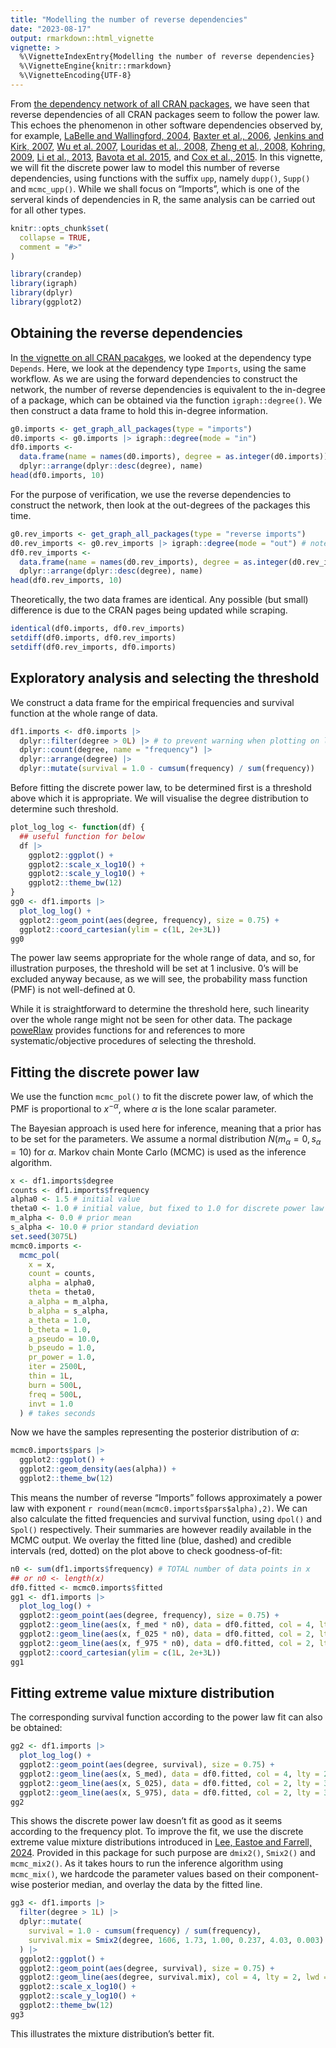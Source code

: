 ```yaml
---
title: "Modelling the number of reverse dependencies"
date: "2023-08-17"
output: rmarkdown::html_vignette
vignette: >
  %\VignetteIndexEntry{Modelling the number of reverse dependencies}
  %\VignetteEngine{knitr::rmarkdown}
  %\VignetteEncoding{UTF-8}
---
```


From [the dependency network of all CRAN packages](cran.html), we have seen that reverse dependencies of all CRAN packages seem to follow the power law. This echoes the phenomenon in other software dependencies observed by, for example,
[LaBelle and Wallingford, 2004](https://arxiv.org/abs/cs/0411096),
[Baxter et al., 2006](https://doi.org/10.1145/1167473.1167507),
[Jenkins and Kirk, 2007](https://doi.org/10.1016/j.ins.2007.01.021),
[Wu et al. 2007](https://ieeexplore.ieee.org/document/4362637),
[Louridas et al., 2008](https://doi.org/10.1145/1391984.1391986),
[Zheng et al., 2008](https://doi.org/10.1016/j.physa.2008.06.050),
[Kohring, 2009](https://doi.org/10.1142/S0219525909002362),
[Li et al., 2013](https://doi.org/10.1016/j.physa.2013.01.035),
[Bavota et al. 2015](https://doi.org/10.1007/s10664-014-9325-9),
and [Cox et al., 2015](https://ieeexplore.ieee.org/document/7202955).
In this vignette, we will fit the discrete power law to model this number of reverse dependencies, using functions with the suffix `upp`, namely `dupp()`, `Supp()` and `mcmc_upp()`. While we shall focus on "Imports", which is one of the serveral kinds of dependencies in R, the same analysis can be carried out for all other types.

```r
knitr::opts_chunk$set(
  collapse = TRUE,
  comment = "#>"
)
```

```r
library(crandep)
library(igraph)
library(dplyr)
library(ggplot2)
```





## Obtaining the reverse dependencies
In [the vignette on all CRAN pacakges](cran.html), we looked at the dependency type `Depends`. Here, we look at the dependency type `Imports`, using the same workflow. As we are using the forward dependencies to construct the network, the number of reverse dependencies is equivalent to the in-degree of a package, which can be obtained via the function `igraph::degree()`. We then construct a data frame to hold this in-degree information.

```r
g0.imports <- get_graph_all_packages(type = "imports")
d0.imports <- g0.imports |> igraph::degree(mode = "in")
df0.imports <-
  data.frame(name = names(d0.imports), degree = as.integer(d0.imports)) |>
  dplyr::arrange(dplyr::desc(degree), name)
head(df0.imports, 10)
```

For the purpose of verification, we use the reverse dependencies to construct the network, then look at the out-degrees of the packages this time.

```r
g0.rev_imports <- get_graph_all_packages(type = "reverse imports")
d0.rev_imports <- g0.rev_imports |> igraph::degree(mode = "out") # note the difference to above
df0.rev_imports <-
  data.frame(name = names(d0.rev_imports), degree = as.integer(d0.rev_imports)) |>
  dplyr::arrange(dplyr::desc(degree), name)
head(df0.rev_imports, 10)
```

Theoretically, the two data frames are identical. Any possible (but small) difference is due to the CRAN pages being updated while scraping.

```r
identical(df0.imports, df0.rev_imports)
setdiff(df0.imports, df0.rev_imports)
setdiff(df0.rev_imports, df0.imports)
```





## Exploratory analysis and selecting the threshold
We construct a data frame for the empirical frequencies and survival function at the whole range of data.

```r
df1.imports <- df0.imports |>
  dplyr::filter(degree > 0L) |> # to prevent warning when plotting on log-log scale
  dplyr::count(degree, name = "frequency") |>
  dplyr::arrange(degree) |>
  dplyr::mutate(survival = 1.0 - cumsum(frequency) / sum(frequency))
```

Before fitting the discrete power law, to be determined first is a threshold above which it is appropriate. We will visualise the degree distribution to determine such threshold.

```r
plot_log_log <- function(df) {
  ## useful function for below
  df |>
    ggplot2::ggplot() +
    ggplot2::scale_x_log10() +
    ggplot2::scale_y_log10() +
    ggplot2::theme_bw(12)
}
gg0 <- df1.imports |>
  plot_log_log() +
  ggplot2::geom_point(aes(degree, frequency), size = 0.75) +
  ggplot2::coord_cartesian(ylim = c(1L, 2e+3L))
gg0
```

The power law seems appropriate for the whole range of data, and so, for illustration purposes, the threshold will be set at 1 inclusive. 0's will be excluded anyway because, as we will see, the probability mass function (PMF) is not well-defined at 0.

While it is straightforward to determine the threshold here, such linearity over the whole range might not be seen for other data. The package [poweRlaw](https://cran.r-project.org/package=poweRlaw) provides functions for and references to more systematic/objective procedures of selecting the threshold.





## Fitting the discrete power law
We use the function `mcmc_pol()` to fit the discrete power law, of which the PMF is proportional to $x^{-\alpha}$, where $\alpha$ is the lone scalar parameter.

The Bayesian approach is used here for inference, meaning that a prior has to be set for the parameters. We assume a normal distribution $N(m_{\alpha}=0, s_{\alpha}=10)$ for $\alpha$. Markov chain Monte Carlo (MCMC) is used as the inference algorithm.

```r
x <- df1.imports$degree
counts <- df1.imports$frequency
alpha0 <- 1.5 # initial value
theta0 <- 1.0 # initial value, but fixed to 1.0 for discrete power law
m_alpha <- 0.0 # prior mean
s_alpha <- 10.0 # prior standard deviation
set.seed(3075L)
mcmc0.imports <-
  mcmc_pol(
    x = x,
    count = counts,
    alpha = alpha0,
    theta = theta0,
    a_alpha = m_alpha,
    b_alpha = s_alpha,
    a_theta = 1.0,
    b_theta = 1.0,
    a_pseudo = 10.0,
    b_pseudo = 1.0,
    pr_power = 1.0,
    iter = 2500L,
    thin = 1L,
    burn = 500L,
    freq = 500L,
    invt = 1.0
  ) # takes seconds
```

Now we have the samples representing the posterior distribution of $\alpha$:

```r
mcmc0.imports$pars |>
  ggplot2::ggplot() +
  ggplot2::geom_density(aes(alpha)) +
  ggplot2::theme_bw(12)
```

This means the number of reverse "Imports" follows approximately a power law with exponent `r round(mean(mcmc0.imports$pars$alpha),2)`. We can also calculate the fitted frequencies and survival function, using `dpol()` and `Spol()` respectively. Their summaries are however readily available in the MCMC output. We overlay the fitted line (blue, dashed) and credible intervals (red, dotted) on the plot above to check goodness-of-fit:

```r
n0 <- sum(df1.imports$frequency) # TOTAL number of data points in x
## or n0 <- length(x)
df0.fitted <- mcmc0.imports$fitted
gg1 <- df1.imports |>
  plot_log_log() +
  ggplot2::geom_point(aes(degree, frequency), size = 0.75) +
  ggplot2::geom_line(aes(x, f_med * n0), data = df0.fitted, col = 4, lty = 2) +
  ggplot2::geom_line(aes(x, f_025 * n0), data = df0.fitted, col = 2, lty = 3) +
  ggplot2::geom_line(aes(x, f_975 * n0), data = df0.fitted, col = 2, lty = 3) +
  ggplot2::coord_cartesian(ylim = c(1L, 2e+3L))
gg1
```





## Fitting extreme value mixture distribution
The corresponding survival function according to the power law fit can also be obtained:

```r
gg2 <- df1.imports |>
  plot_log_log() +
  ggplot2::geom_point(aes(degree, survival), size = 0.75) +
  ggplot2::geom_line(aes(x, S_med), data = df0.fitted, col = 4, lty = 2) +
  ggplot2::geom_line(aes(x, S_025), data = df0.fitted, col = 2, lty = 3) +
  ggplot2::geom_line(aes(x, S_975), data = df0.fitted, col = 2, lty = 3)
gg2
```

This shows the discrete power law doesn't fit as good as it seems according to the frequency plot. To improve the fit, we use the discrete extreme value mixture distributions introduced in [Lee, Eastoe and Farrell, 2024](https://arxiv.org/abs/2008.03073). Provided in this package for such purpose are `dmix2()`, `Smix2()` and `mcmc_mix2()`. As it takes hours to run the inference algorithm using `mcmc_mix()`, we hardcode the parameter values based on their component-wise posterior median, and overlay the data by the fitted line.

```r
gg3 <- df1.imports |>
  filter(degree > 1L) |>
  dplyr::mutate(
    survival = 1.0 - cumsum(frequency) / sum(frequency),
    survival.mix = Smix2(degree, 1606, 1.73, 1.00, 0.237, 4.03, 0.003)
  ) |>
  ggplot2::ggplot() +
  ggplot2::geom_point(aes(degree, survival), size = 0.75) +
  ggplot2::geom_line(aes(degree, survival.mix), col = 4, lty = 2, lwd = 1.2) +
  ggplot2::scale_x_log10() +
  ggplot2::scale_y_log10() +
  ggplot2::theme_bw(12)
gg3
```

This illustrates the mixture distribution's better fit.